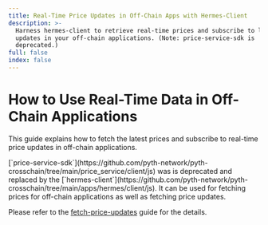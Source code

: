 ```yaml
---
title: Real-Time Price Updates in Off-Chain Apps with Hermes-Client
description: >-
  Harness hermes-client to retrieve real-time prices and subscribe to live
  updates in your off-chain applications. (Note: price-service-sdk is
  deprecated.)
full: false
index: false
---
```


# How to Use Real-Time Data in Off-Chain Applications

This guide explains how to fetch the latest prices and subscribe to real-time price updates in off-chain applications.

<InfoBox variant="info">
  [`price-service-sdk`](https://github.com/pyth-network/pyth-crosschain/tree/main/price_service/client/js) was is deprecated and replaced by the [`hermes-client`](https://github.com/pyth-network/pyth-crosschain/tree/main/apps/hermes/client/js).
  It can be used for fetching prices for off-chain applications as well as fetching price updates.

Please refer to the [fetch-price-updates](../fetch-price-updates) guide for the details.

</InfoBox>
